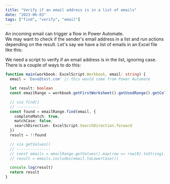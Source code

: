 ```yaml
---
title: "Verify if an email address is in a list of emails"
date: "2023-06-03"
tags: ["find", "verify", "email"]
---
```


An incoming email can trigger a flow in Power Automate.  
We may want to check if the sender's email address in a list and run actions depending on the result.
Let's say we have a list of emails in an Excel file like this:

<CustomImage src="https://raw.githubusercontent.com/hammer147/os-blog-posts/main/images/excel-emails.PNG" alt="some email addresses in column A of an Excel sheet">

We need a script to verify if an email address is in the list, ignoring case.  
There is a couple of ways to do this:  

```ts
function main(workbook: ExcelScript.Workbook, email: string) {
  email = 'Dave@test.com' // this would come from Power Automate

  let result: boolean
  const emailRange = workbook.getFirstWorksheet().getUsedRange().getColumn(0)

  // via find()
  // ----------
  const found = emailRange.find(email, {
    completeMatch: true,
    matchCase: false,
    searchDirection: ExcelScript.SearchDirection.forward
  })
  result = !!found

  // via getValues()
  // ---------------
  // const emails = emailRange.getValues().map(row => row[0].toString().toLowerCase())
  // result = emails.includes(email.toLowerCase())

  console.log(result)
  return result
}
```
